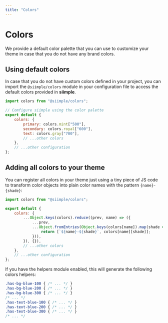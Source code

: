 ```yaml
---
title: "Colors"
---
```


# Colors

We provide a default color palette that you can use to customize your theme in case that you do not have any brand colors.

<ColorPalette />

## Using default colors

In case that you do not have custom colors defined in your project, you can import the `@siimple/colors` module in your configuration file to access the default colors provided in **siimple**.

```js title=siimple.config.js
import colors from "@siimple/colors";

// Comfigure siimple using the color palette
export default {
    colors: {
        primary: colors.mint["500"],
        secondary: colors.royal["600"],
        text: colors.gray["700"],
        // ...other colors
    },
    // ...other configuration
};
```

## Adding all colors to your theme

You can register all colors in your theme just using a tiny piece of JS code to transform color objects into plain color names with the pattern `{name}-{shade}`:

```js title=siimple.config.js
import colors from "@siimple/colors";

export default {
    colors: {
        ...Object.keys(colors).reduce((prev, name) => ({
            ...prev,
            ...Object.fromEntries(Object.keys(colors[name]).map(shade => {
                return [`${name}-${shade}`, colors[name][shade]];
            })),
        }), {}),
        // ...other colors
    },
    // ...other configuration
};
```

If you have the helpers module enabled, this will generate the following colors helpers: 

```css
.has-bg-blue-100 { /* ... */ }
.has-bg-blue-200 { /* ... */ }
.has-bg-blue-300 { /* ... */ }
/* ... */
.has-text-blue-100 { /* ... */ }
.has-text-blue-200 { /* ... */ }
.has-text-blue-300 { /* ... */ }
/* ... */ 
``` 
